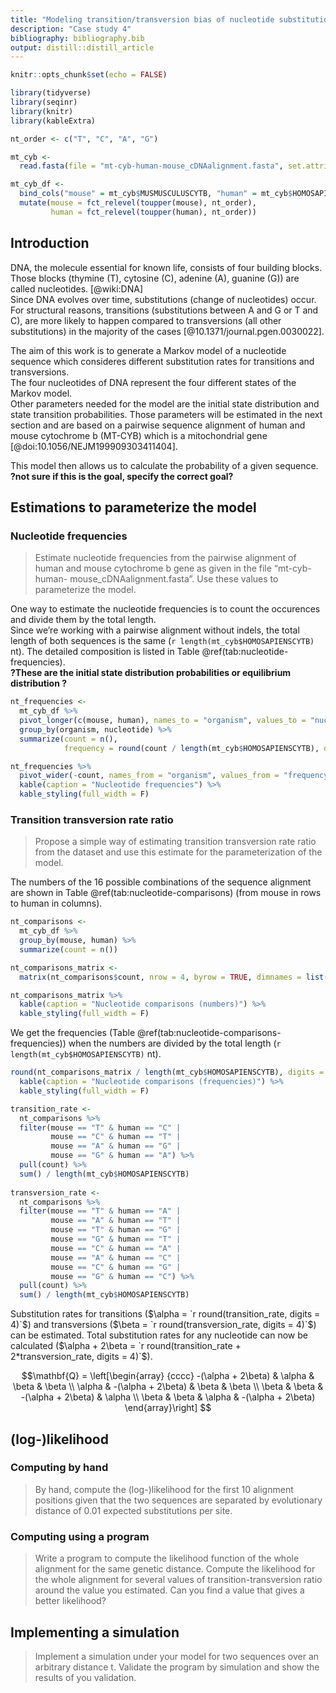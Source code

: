 ```yaml
---
title: "Modeling transition/transversion bias of nucleotide substitution over time"
description: "Case study 4"
bibliography: bibliography.bib
output: distill::distill_article
---
```


```r
knitr::opts_chunk$set(echo = FALSE)

library(tidyverse)
library(seqinr)
library(knitr)
library(kableExtra)
```

```r
nt_order <- c("T", "C", "A", "G")

mt_cyb <-
  read.fasta(file = "mt-cyb-human-mouse_cDNAalignment.fasta", set.attributes = FALSE)

mt_cyb_df <-
  bind_cols("mouse" = mt_cyb$MUSMUSCULUSCYTB, "human" = mt_cyb$HOMOSAPIENSCYTB) %>%
  mutate(mouse = fct_relevel(toupper(mouse), nt_order),
         human = fct_relevel(toupper(human), nt_order))
```

## Introduction
DNA, the molecule essential for known life, consists of four building blocks. 
Those blocks (thymine (T), cytosine (C), adenine (A), guanine (G)) are called nucleotides. [@wiki:DNA]  
Since DNA evolves over time, substitutions (change of nucleotides) occur. 
For structural reasons, transitions (substitutions between A and G or T and C), 
are more likely to happen compared to transversions (all other substitutions)
in the majority of the cases [@10.1371/journal.pgen.0030022].

The aim of this work is to generate a Markov model of a nucleotide sequence which 
consideres different substitution rates for transitions and transversions.  
The four nucleotides of DNA represent the four different states of the Markov model.  
Other parameters needed for the model are the initial state distribution and 
state transition probabilities. Those parameters will be estimated in the next section 
and are based on a pairwise sequence alignment of human and mouse cytochrome b (MT-CYB) 
which is a mitochondrial gene [@doi:10.1056/NEJM199909303411404].


This model then allows us to calculate the probability of a given sequence.
**?not sure if this is the goal, specify the correct goal?**

## Estimations to parameterize the model
### Nucleotide frequencies

> Estimate nucleotide frequencies from the pairwise alignment of human and mouse cytochrome b gene as given in the file “mt-cyb-human- mouse_cDNAalignment.fasta”. Use these values to parameterize the model.

One way to estimate the nucleotide frequencies is to count the occurences and
divide them by the total length.  
Since we're working with a pairwise alignment without indels, the total length
of both sequences is the same (`r length(mt_cyb$HOMOSAPIENSCYTB)` nt). 
The detailed composition is listed in Table \@ref(tab:nucleotide-frequencies).  
**?These are the initial state distribution probabilities or equilibrium distribution \pi?**


```r

nt_frequencies <-
  mt_cyb_df %>%
  pivot_longer(c(mouse, human), names_to = "organism", values_to = "nucleotide") %>%
  group_by(organism, nucleotide) %>%
  summarize(count = n(),
            frequency = round(count / length(mt_cyb$HOMOSAPIENSCYTB), digits = 4))

nt_frequencies %>%
  pivot_wider(-count, names_from = "organism", values_from = "frequency") %>%
  kable(caption = "Nucleotide frequencies") %>%
  kable_styling(full_width = F)

```

### Transition transversion rate ratio

> Propose a simple way of estimating transition transversion rate ratio from the dataset and use this estimate for the parameterization of the model.

The numbers of the 16 possible combinations of the sequence
alignment are shown in Table \@ref(tab:nucleotide-comparisons) (from mouse in rows to human in columns).

```r

nt_comparisons <-
  mt_cyb_df %>%
  group_by(mouse, human) %>%
  summarize(count = n())

nt_comparisons_matrix <-
  matrix(nt_comparisons$count, nrow = 4, byrow = TRUE, dimnames = list(nt_order, nt_order))

nt_comparisons_matrix %>%
  kable(caption = "Nucleotide comparisons (numbers)") %>%
  kable_styling(full_width = F)
```

We get the frequencies (Table \@ref(tab:nucleotide-comparisons-frequencies)) when the numbers are divided by the total length (`r length(mt_cyb$HOMOSAPIENSCYTB)` nt).

```r

round(nt_comparisons_matrix / length(mt_cyb$HOMOSAPIENSCYTB), digits = 4) %>%
  kable(caption = "Nucleotide comparisons (frequencies)") %>%
  kable_styling(full_width = F)
```

```r

transition_rate <-
  nt_comparisons %>%
  filter(mouse == "T" & human == "C" |
         mouse == "C" & human == "T" |
         mouse == "A" & human == "G" |
         mouse == "G" & human == "A") %>%
  pull(count) %>%
  sum() / length(mt_cyb$HOMOSAPIENSCYTB)
  
transversion_rate <-
  nt_comparisons %>%
  filter(mouse == "T" & human == "A" |
         mouse == "A" & human == "T" |
         mouse == "T" & human == "G" |
         mouse == "G" & human == "T" |
         mouse == "C" & human == "A" |
         mouse == "A" & human == "C" |
         mouse == "C" & human == "G" |
         mouse == "G" & human == "C") %>%
  pull(count) %>%
  sum() / length(mt_cyb$HOMOSAPIENSCYTB)
```

Substitution rates for transitions ($\alpha = `r round(transition_rate, digits = 4)`$)
and transversions ($\beta = `r round(transversion_rate, digits = 4)`$) can be estimated.
Total substitution rates for any nucleotide can now be calculated ($\alpha + 2\beta = `r round(transition_rate + 2*transversion_rate, digits = 4)`$).

$$\mathbf{Q} = \left[\begin{array}
{cccc}
-(\alpha + 2\beta) & \alpha & \beta & \beta \\
\alpha & -(\alpha + 2\beta) & \beta & \beta \\
\beta & \beta & -(\alpha + 2\beta) & \alpha \\
\beta & \beta & \alpha & -(\alpha + 2\beta)
\end{array}\right]
$$

## (log-)likelihood
### Computing by hand

> By hand, compute the (log-)likelihood for the first 10 alignment positions given that the two sequences are separated by evolutionary distance of 0.01 expected substitutions per site.

### Computing using a program

> Write a program to compute the likelihood function of the whole alignment for the same genetic distance. Compute the likelihood for the whole alignment for several values of transition-transversion ratio around the value you estimated. Can you find a value that gives a better likelihood?

## Implementing a simulation

> Implement a simulation under your model for two sequences over an arbitrary distance t. Validate the program by simulation and show the results of you validation.
